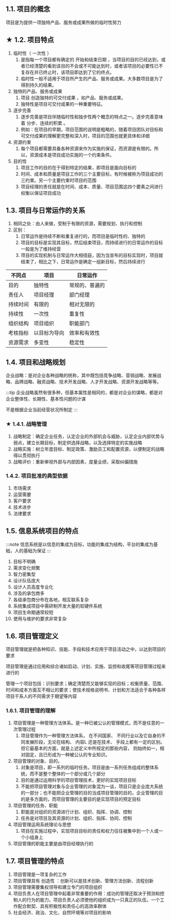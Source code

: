## 1.1. 项目的概念
项目是为提供一项独特产品、服务或成果所做的临时性努力

## ★ 1.2. 项目特点
1. 临时性（ <Highlight>一次性</Highlight> ）
    1. 是指每一个项目都有确定的 <Highlight>开始和结束日期</Highlight> ，当项目的目的已经达到，或者已经清楚的看到该目的不会或不可能达到时，或者该项目的必要性已不复存在并已终止时，该项目即达到了它的终点。
    2. 临时性一般不适用于项目所产生的产品、服务或成果。大多数项目是为了得到持久的结果。
2. 独特的产品、服务或成果
    1. 项目 <Highlight>创造独特的可交付成果</Highlight> ，如产品、服务或成果。
    2. 独特性是项目可交付成果的一种重要特征。
3. 逐步完善
    1. 逐步完善是项目伴随临时性和独步性两个概念的特点之一。逐步完善意味着 <Highlight>分步、连续的积累</Highlight> 。
    2. 例如：在项目的早期，项目范围的说明是粗略的，随着项目团队对目标和可交付成果的理解更完整和深入时，项目的范围也就更具体和详细
4. 资源约束
    1. 每个项目都需要具备各种资源来作为实施的保证，而资源是有限的。所以，资源成本是项目成功实施的一个约束条件。
5. 目的性
    1.  <Highlight>项目工作的目的在于得到特定的结果，即项目是面向目标的</Highlight> 
    2. 时间、成本和质量是项目工作的三个主要目标，有时候被称为项目成功的三约束。另一个主要约束时项目的范围
    3. 项目经理的责任就是在时间、成本、质量、项目范围这四个要素之间进行权衡以保证项目成功

## 1.3. 项目与日常运作的关系
1. 相同之处：由人来做，受制于有限的资源，需要规划、执行和控制
2. 区别：
    1. 日常运作是持续不断和重复进行的，而项目是临时性的、独特的
    2. 项目的目标是实现其目标，然后结束项目，而持续进行的日常运作的目标一般是为了维持经营
    3. 项目的实现机制与日常运作大相径庭，因为当宣布的目标实现时，项目就结束了，相比之下，日常运作是确定一组新目标，然后持续进行

| 不同点   | 项目         | 日常运作       |
| -------- | ------------ | -------------- |
| 目的     | 独特性       | 常规的、普遍的 |
| 责任人   | 项目经理     | 部门经理       |
| 持续时间 | 有限的       | 相对无限的     |
| 持续性   | 一次性       | 重复性         |
| 组织结构 | 项目组织     | 职能部门       |
| 考核指标 | 以目标为导向 | 效率和有效性   |
| 资源需求 | 多变性       | 稳定性         |

## 1.4. 项目和战略规划
企业战略：是对企业各种战略的统称，其中既包括竞争战略、营销战略、发展战略、品牌战略、融资战略、技术开发战略、人才开发战略、资源开发战略等等。

:::tip
企业战略虽然有很多种，但基本属性是相同的，都是对企业的谋略，都是对企业整体性、长期性、基本性问题的计谋

不是根据企业当前经营状况所制定
:::

### ★ 1.4.1. 战略管理
1. 战略制定：确定企业任务，认定企业的外部机会与威胁，认定企业内部优势与弱点，建立长期目标，制定供选择战略，以及选择特定的实施战略
2. 战略实施：树立年度目标、制定政策、激励员工和配置资源，以便制定的战略得以贯彻执行
3. 战略评价：重新审视外部与内部因素，度量业绩，采取纠偏措施

### 1.4.2. 项目批准的典型依据
1. 市场需求
2. 运营需要
3. 客户要求
4. 技术进步
5. 法律要求

## 1.5. 信息系统项目的特点

:::note
信息系统是以信息的集成为目标，功能的集成为结构，平台的集成为基础，人的基础为保证
:::

1. 目标不明确
2. 需求变化频繁
3. 智力密集型
4. 设计队伍庞大
5. 设计人员高度专业化
6. 涉及的承包商多
7. 各级承包商分布在各地，相互联系复杂
8. 系统集成项目中需研制开发大量的软硬件系统
9. 项目生命期通常较短
10. 使用与维护的要求非常复杂

## 1.6. 项目管理定义
项目管理就是把各种知识、技能、手段和技术应用于项目活动之中，以达到项目的要求

项目管理是通过应用和综合诸如启动、计划、实施、监控和收尾等项目管理过程来进行的

管理一个项目包括：识别要求；确定清楚而又能够实现的目标；权衡质量、范围、时间和成本方面互不相让的要求；使技术规格说明书、计划和方法适合于各种各样项目干系人的不同需求于期望等内容

### 1.6.1. 项目管理的理解
1. 项目管理是一种管理方法体系。是一种已被公认的管理模式，而不是任意的一次管理过程
    1. 项目管理作为一种管理方法体系， 在不间国家、 不同行业以及它自身的不同发展阶段，无论在结构、 内容L 还是在技术、 手段上都有一定的区别。 但它最基本的方面，就是上述定义中所规定的那些内容， 则始终如一，相对固定，且已形成为一种被公认的专业知识。
1. 项目管理的对象、目的。
    1. 对象是项目，即一系列的临时任务。项目是由一系列任务组成的整体系统，而不是整个整体的一个部分或几个部分
    2. 目的是通过运用科学的项目管理技术，更好的实现项目目标
    3. 不能把项目管理对象与企业管理的对象混为一谈，项目只是企业庞大系统的一部分；也不能把企业管理的目的当成项目管理的目的，企业管理的目的是多方面的，而项目管理的主要目的是实现项目的预定目标
2. 项目管理的任务、职能
    1. 职能是对组织的资源进行计划、组织、指挥、协调、控制
    2. 任务是对项目及其资源的计划、组织、指挥、协同、控制
3. 项目管理运用系统理论与思想
    1. 项目在实施过程中，实现项目目标的责任和权力往往被集中到一个人或一个小组身上
4. 项目管理的职能主要是由项目经理执行的

## 1.7. 项目管理的特点
1. 项目管理是一项复杂的工作
2. 项目管理具有 <Highlight>创造性</Highlight> ：创新可以是技术创新、管理方法创新、流程创新
3. 项目管理需要集权领导和建立专门的项目组织
4. 项目负责人在项目管理中起着非常重要的作用：成功的管理还取决于预测和控制人的行为的能力，项目负责人必须使他的组织成为一只真正的队伍，一个工作配合默契、具有积极性和责任心的高效率群体
5. 社会经济、政治、文化、自然环境等对项目的影响
